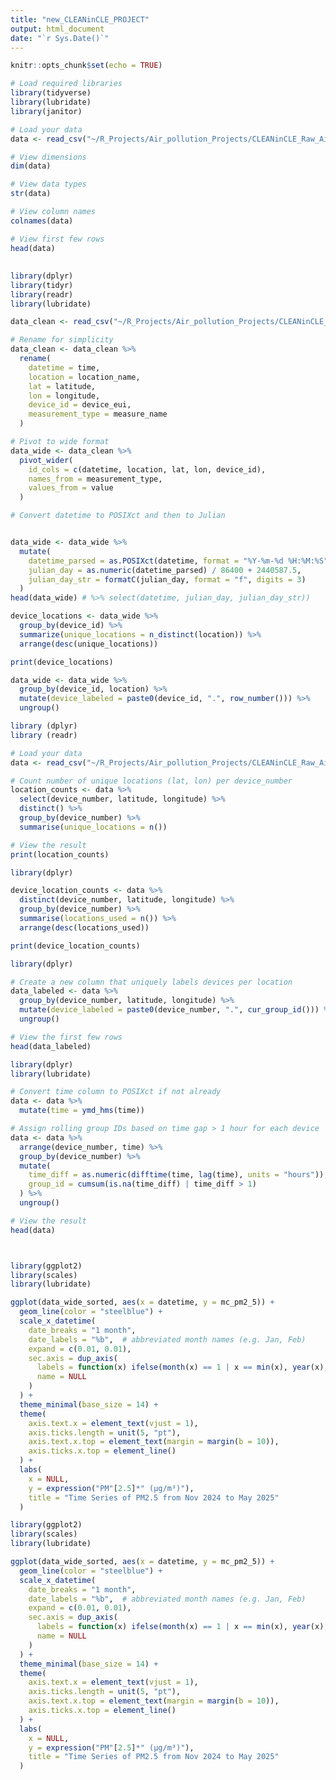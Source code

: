 ```yaml
---
title: "new_CLEANinCLE_PROJECT"
output: html_document
date: "`r Sys.Date()`"
---
```


```r
knitr::opts_chunk$set(echo = TRUE)
```



```r
# Load required libraries
library(tidyverse)
library(lubridate)
library(janitor)

# Load your data
data <- read_csv("~/R_Projects/Air_pollution_Projects/CLEANinCLE_Raw_Air_Quality_Data_2024-11-2025-05.csv")

# View dimensions
dim(data)

# View data types
str(data)

# View column names
colnames(data)

# View first few rows
head(data)

```

## 



```r
library(dplyr)
library(tidyr)
library(readr)
library(lubridate)

data_clean <- read_csv("~/R_Projects/Air_pollution_Projects/CLEANinCLE_Raw_Air_Quality_Data_2024-11-2025-05.csv")

# Rename for simplicity
data_clean <- data_clean %>%
  rename(
    datetime = time,
    location = location_name,
    lat = latitude,
    lon = longitude,
    device_id = device_eui,
    measurement_type = measure_name
  )

# Pivot to wide format
data_wide <- data_clean %>%
  pivot_wider(
    id_cols = c(datetime, location, lat, lon, device_id),
    names_from = measurement_type,
    values_from = value
  )

# Convert datetime to POSIXct and then to Julian


data_wide <- data_wide %>%
  mutate(
    datetime_parsed = as.POSIXct(datetime, format = "%Y-%m-%d %H:%M:%S", tz = "UTC"),
    julian_day = as.numeric(datetime_parsed) / 86400 + 2440587.5,
    julian_day_str = formatC(julian_day, format = "f", digits = 3)
  )
head(data_wide) # %>% select(datetime, julian_day, julian_day_str))
```

```r
device_locations <- data_wide %>%
  group_by(device_id) %>%
  summarize(unique_locations = n_distinct(location)) %>%
  arrange(desc(unique_locations))

print(device_locations)

data_wide <- data_wide %>%
  group_by(device_id, location) %>%
  mutate(device_labeled = paste0(device_id, ".", row_number())) %>%
  ungroup()
```

```r
library (dplyr)
library (readr)

# Load your data
data <- read_csv("~/R_Projects/Air_pollution_Projects/CLEANinCLE_Raw_Air_Quality_Data_2024-11-2025-05.csv")

# Count number of unique locations (lat, lon) per device_number
location_counts <- data %>%
  select(device_number, latitude, longitude) %>%
  distinct() %>%
  group_by(device_number) %>%
  summarise(unique_locations = n())

# View the result
print(location_counts)

library(dplyr)

device_location_counts <- data %>%
  distinct(device_number, latitude, longitude) %>%
  group_by(device_number) %>%
  summarise(locations_used = n()) %>%
  arrange(desc(locations_used))

print(device_location_counts)
```


```r
library(dplyr)

# Create a new column that uniquely labels devices per location
data_labeled <- data %>%
  group_by(device_number, latitude, longitude) %>%
  mutate(device_labeled = paste0(device_number, ".", cur_group_id())) %>%
  ungroup()

# View the first few rows
head(data_labeled)
```

```r
library(dplyr)
library(lubridate)

# Convert time column to POSIXct if not already
data <- data %>%
  mutate(time = ymd_hms(time))

# Assign rolling group IDs based on time gap > 1 hour for each device
data <- data %>%
  arrange(device_number, time) %>%
  group_by(device_number) %>%
  mutate(
    time_diff = as.numeric(difftime(time, lag(time), units = "hours")),
    group_id = cumsum(is.na(time_diff) | time_diff > 1)
  ) %>%
  ungroup()

# View the result
head(data)



library(ggplot2)
library(scales)
library(lubridate)

ggplot(data_wide_sorted, aes(x = datetime, y = mc_pm2_5)) +
  geom_line(color = "steelblue") +
  scale_x_datetime(
    date_breaks = "1 month",
    date_labels = "%b",  # abbreviated month names (e.g. Jan, Feb)
    expand = c(0.01, 0.01),
    sec.axis = dup_axis(
      labels = function(x) ifelse(month(x) == 1 | x == min(x), year(x), ""),
      name = NULL
    )
  ) +
  theme_minimal(base_size = 14) +
  theme(
    axis.text.x = element_text(vjust = 1),
    axis.ticks.length = unit(5, "pt"),
    axis.text.x.top = element_text(margin = margin(b = 10)),
    axis.ticks.x.top = element_line()
  ) +
  labs(
    x = NULL,
    y = expression("PM"[2.5]*" (µg/m³)"),
    title = "Time Series of PM2.5 from Nov 2024 to May 2025"
  )

library(ggplot2)
library(scales)
library(lubridate)

ggplot(data_wide_sorted, aes(x = datetime, y = mc_pm2_5)) +
  geom_line(color = "steelblue") +
  scale_x_datetime(
    date_breaks = "1 month",
    date_labels = "%b",  # abbreviated month names (e.g. Jan, Feb)
    expand = c(0.01, 0.01),
    sec.axis = dup_axis(
      labels = function(x) ifelse(month(x) == 1 | x == min(x), year(x), ""),
      name = NULL
    )
  ) +
  theme_minimal(base_size = 14) +
  theme(
    axis.text.x = element_text(vjust = 1),
    axis.ticks.length = unit(5, "pt"),
    axis.text.x.top = element_text(margin = margin(b = 10)),
    axis.ticks.x.top = element_line()
  ) +
  labs(
    x = NULL,
    y = expression("PM"[2.5]*" (µg/m³)"),
    title = "Time Series of PM2.5 from Nov 2024 to May 2025"
  )

```


